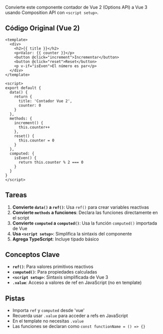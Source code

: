 Convierte este componente contador de Vue 2 (Options API) a Vue 3 usando Composition API con `<script setup>`.

## Código Original (Vue 2)

```vue
<template>
  <div>
    <h2>{{ title }}</h2>
    <p>Valor: {{ counter }}</p>
    <button @click="increment">Incrementar</button>
    <button @click="reset">Reset</button>
    <p v-if="isEven">El número es par</p>
  </div>
</template>

<script>
export default {
  data() {
    return {
      title: 'Contador Vue 2',
      counter: 0
    }
  },
  methods: {
    increment() {
      this.counter++
    },
    reset() {
      this.counter = 0
    }
  },
  computed: {
    isEven() {
      return this.counter % 2 === 0
    }
  }
}
</script>
```

## Tareas

1. **Convierte `data()` a `ref()`**: Usa `ref()` para crear variables reactivas
2. **Convierte `methods` a funciones**: Declara las funciones directamente en el script
3. **Convierte `computed` a `computed()`**: Usa la función `computed()` importada de Vue
4. **Usa `<script setup>`**: Simplifica la sintaxis del componente
5. **Agrega TypeScript**: Incluye tipado básico

## Conceptos Clave

- **`ref()`**: Para valores primitivos reactivos
- **`computed()`**: Para propiedades calculadas
- **`<script setup>`**: Sintaxis simplificada de Vue 3
- **`.value`**: Acceso a valores de ref en JavaScript (no en template)

## Pistas

- Importa `ref` y `computed` desde 'vue'
- Recuerda usar `.value` para acceder a refs en JavaScript
- En el template no necesitas `.value`
- Las funciones se declaran como `const functionName = () => {}`
